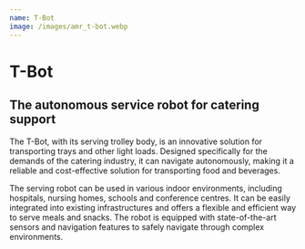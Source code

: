 ```yaml
---
name: T-Bot
image: /images/amr_t-bot.webp
---
```

# T-Bot

## The autonomous service robot for catering support

The T-Bot, with its serving trolley body, is an innovative solution for transporting trays and other light loads. Designed specifically for the demands of the catering industry, it can navigate autonomously, making it a reliable and cost-effective solution for transporting food and beverages.

The serving robot can be used in various indoor environments, including hospitals, nursing homes, schools and conference centres. It can be easily integrated into existing infrastructures and offers a flexible and efficient way to serve meals and snacks. The robot is equipped with state-of-the-art sensors and navigation features to safely navigate through complex environments.
